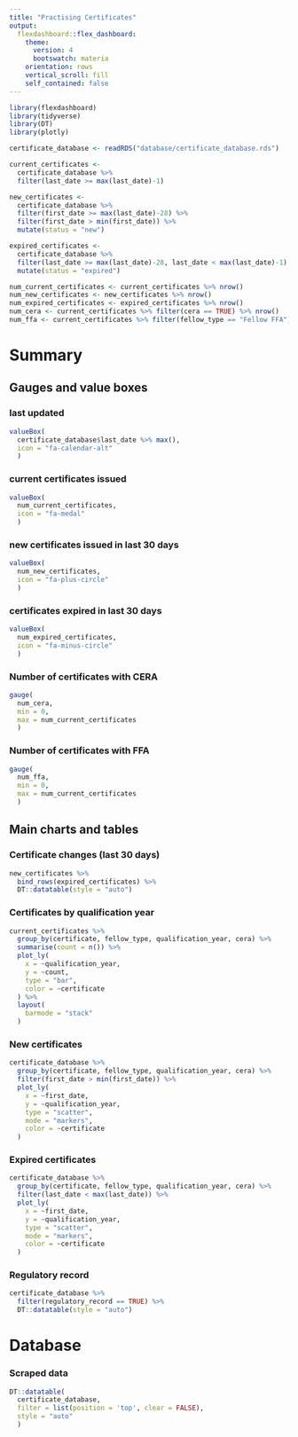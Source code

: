 ```yaml
---
title: "Practising Certificates"
output: 
  flexdashboard::flex_dashboard:
    theme:
      version: 4
      bootswatch: materia
    orientation: rows
    vertical_scroll: fill
    self_contained: false
---
```


```r
library(flexdashboard)
library(tidyverse)
library(DT)
library(plotly)

certificate_database <- readRDS("database/certificate_database.rds")

current_certificates <- 
  certificate_database %>%
  filter(last_date >= max(last_date)-1)

new_certificates <-
  certificate_database %>%
  filter(first_date >= max(last_date)-28) %>%
  filter(first_date > min(first_date)) %>%
  mutate(status = "new")

expired_certificates <-
  certificate_database %>%
  filter(last_date >= max(last_date)-28, last_date < max(last_date)-1) %>%
  mutate(status = "expired")

num_current_certificates <- current_certificates %>% nrow()
num_new_certificates <- new_certificates %>% nrow()
num_expired_certificates <- expired_certificates %>% nrow()
num_cera <- current_certificates %>% filter(cera == TRUE) %>% nrow()
num_ffa <- current_certificates %>% filter(fellow_type == "Fellow FFA") %>% nrow()


```

Summary
===================================== 



Gauges and value boxes
-------------------------------------

### last updated
```r
valueBox(
  certificate_database$last_date %>% max(), 
  icon = "fa-calendar-alt"
  )
```

### current certificates issued
```r
valueBox(
  num_current_certificates, 
  icon = "fa-medal"
  )
```

### new certificates issued in last 30 days
```r
valueBox(
  num_new_certificates, 
  icon = "fa-plus-circle"
  )
```

### certificates expired in last 30 days
```r
valueBox(
  num_expired_certificates, 
  icon = "fa-minus-circle"
  )
```

### Number of certificates with CERA
```r
gauge(
  num_cera, 
  min = 0,
  max = num_current_certificates
  )
```

### Number of certificates with FFA
```r
gauge(
  num_ffa, 
  min = 0,
  max = num_current_certificates
  )
```

Main charts and tables {.tabset}
-------------------------------------

### Certificate changes (last 30 days)
```r
new_certificates %>%
  bind_rows(expired_certificates) %>%
  DT::datatable(style = "auto")
```

### Certificates by qualification year
```r
current_certificates %>%
  group_by(certificate, fellow_type, qualification_year, cera) %>%
  summarise(count = n()) %>%
  plot_ly(
    x = ~qualification_year,
    y = ~count,
    type = "bar",
    color = ~certificate
  ) %>%
  layout(
    barmode = "stack"
  )
```

### New certificates
```r
certificate_database %>%
  group_by(certificate, fellow_type, qualification_year, cera) %>%
  filter(first_date > min(first_date)) %>%
  plot_ly(
    x = ~first_date,
    y = ~qualification_year,
    type = "scatter",
    mode = "markers",
    color = ~certificate
  )
```

### Expired certificates
```r
certificate_database %>%
  group_by(certificate, fellow_type, qualification_year, cera) %>%
  filter(last_date < max(last_date)) %>%
  plot_ly(
    x = ~first_date,
    y = ~qualification_year,
    type = "scatter",
    mode = "markers",
    color = ~certificate
  )
```

### Regulatory record
```r
certificate_database %>%
  filter(regulatory_record == TRUE) %>%
  DT::datatable(style = "auto")
```


Database
=====================================

### Scraped data

```r
DT::datatable(
  certificate_database,
  filter = list(position = 'top', clear = FALSE),
  style = "auto"
  )
```
